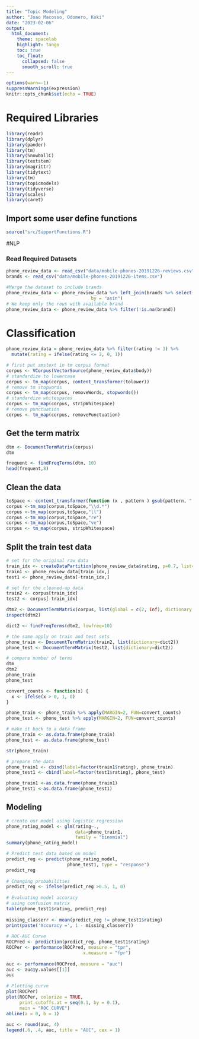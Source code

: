 ```yaml
---
title: "Topic Modeling"
author: "Joao Macosso, Odomero, Koki"
date: "2023-02-06"
output: 
  html_document:
    theme: spacelab
    highlight: tango
    toc: true
    toc_float:
      collapsed: false
      smooth_scroll: true
---
```


```r
options(warn=-1)
suppressWarnings(expression)
knitr::opts_chunk$set(echo = TRUE)
```

# Required Libraries

```r
library(readr)
library(dplyr)
library(pander)
library(tm)
library(SnowballC)
library(textstem)
library(magrittr)
library(tidytext)
library(tm)
library(topicmodels)
library(tidyverse)
library(scales)
library(caret)
```

## Import some user define functions

```r
source("src/SupportFunctions.R")
```

#NLP

### Read Required Datasets

```r
phone_review_data <- read_csv("data/mobile-phones-20191226-reviews.csv")
brands <- read_csv("data/mobile-phones-20191226-items.csv")

#Merge the dataset to include brands
phone_review_data <- phone_review_data %>% left_join(brands %>% select(asin,brand),
                                by = "asin")
# We keep only the rows with available brand
phone_review_data <- phone_review_data %>% filter(!is.na(brand))
```


# Classification

```r
phone_review_data = phone_review_data %>% filter(rating != 3) %>%
  mutate(rating = ifelse(rating <= 2, 0, 1))

# first put smstext in tm corpus format
corpus <- VCorpus(VectorSource(phone_review_data$body))
# standardize to lowercase
corpus <- tm_map(corpus, content_transformer(tolower))
# remove tm stopwords
corpus <- tm_map(corpus, removeWords, stopwords())
# standardize whitespaces
corpus <- tm_map(corpus, stripWhitespace)
# remove punctuation
corpus <- tm_map(corpus, removePunctuation)

```
## Get the term matrix

```r
dtm <- DocumentTermMatrix(corpus)
dtm
```

```r
frequent <- findFreqTerms(dtm, 10)
head(frequent,8)
```

## Clean the data
```r
toSpace <- content_transformer(function (x , pattern ) gsub(pattern, " ", x))
corpus <-tm_map(corpus,toSpace,"\\d.*")
corpus <-tm_map(corpus,toSpace,"ll")
corpus <-tm_map(corpus,toSpace,"re")
corpus <-tm_map(corpus,toSpace,"ve")
corpus <- tm_map(corpus, stripWhitespace)

```

## Split the train test data

```r
# set for the original raw data 
train_idx <- createDataPartition(phone_review_data$rating, p=0.7, list=FALSE)
train1 <- phone_review_data[train_idx,]
test1 <- phone_review_data[-train_idx,]

# set for the cleaned-up data
train2 <- corpus[train_idx]
test2 <- corpus[-train_idx]
```

```r
dtm2 <- DocumentTermMatrix(corpus, list(global = c(2, Inf), dictionary = frequent))
inspect(dtm2)

dict2 <- findFreqTerms(dtm2, lowfreq=10)

```

```r
# the same apply on train and test sets
phone_train <- DocumentTermMatrix(train2, list(dictionary=dict2))
phone_test <- DocumentTermMatrix(test2, list(dictionary=dict2))
```

```r
# compare number of terms
dtm
dtm2
phone_train
phone_test
```

```r
convert_counts <- function(x) {
  x <- ifelse(x > 0, 1, 0)
}

phone_train <- phone_train %>% apply(MARGIN=2, FUN=convert_counts)
phone_test <- phone_test %>% apply(MARGIN=2, FUN=convert_counts)

# make it back to a data frame
phone_train <- as.data.frame(phone_train)
phone_test <- as.data.frame(phone_test)

```

```r
str(phone_train)
```

```r
# prepare the data
phone_train1 <- cbind(label=factor(train1$rating), phone_train)
phone_test1 <- cbind(label=factor(test1$rating), phone_test)

phone_train1 <-as.data.frame(phone_train1)
phone_test1 <-as.data.frame(phone_test1)
```

## Modeling

```r
# create our model using logistic regression
phone_rating_model <- glm(rating~., 
                          data=phone_train1,
                          family = "binomial")
summary(phone_rating_model)
```

```r
# Predict test data based on model
predict_reg <- predict(phone_rating_model, 
                       phone_test1, type = "response")
predict_reg  
   
# Changing probabilities
predict_reg <- ifelse(predict_reg >0.5, 1, 0)
   
# Evaluating model accuracy
# using confusion matrix
table(phone_test1$rating, predict_reg)
   
missing_classerr <- mean(predict_reg != phone_test1$rating)
print(paste('Accuracy =', 1 - missing_classerr))
   
# ROC-AUC Curve
ROCPred <- prediction(predict_reg, phone_test1$rating) 
ROCPer <- performance(ROCPred, measure = "tpr", 
                             x.measure = "fpr")
   
auc <- performance(ROCPred, measure = "auc")
auc <- auc@y.values[[1]]
auc
   
# Plotting curve
plot(ROCPer)
plot(ROCPer, colorize = TRUE, 
     print.cutoffs.at = seq(0.1, by = 0.1), 
     main = "ROC CURVE")
abline(a = 0, b = 1)
   
auc <- round(auc, 4)
legend(.6, .4, auc, title = "AUC", cex = 1)
```

